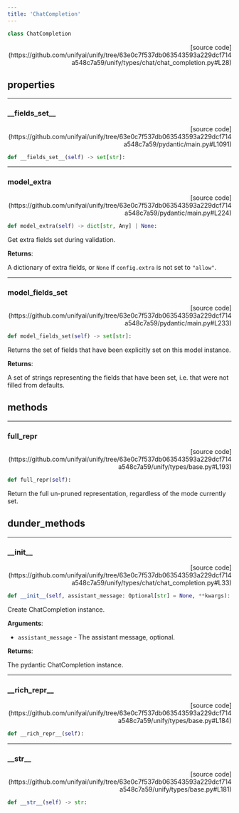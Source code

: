 ```yaml
---
title: 'ChatCompletion'
---
```


```python
class ChatCompletion
```

<p align="right">[source code](https://github.com/unifyai/unify/tree/63e0c7f537db063543593a229dcf714a548c7a59/unify/types/chat/chat_completion.py#L28)</p>



## properties

---

### \_\_fields\_set\_\_

<p align="right">[source code](https://github.com/unifyai/unify/tree/63e0c7f537db063543593a229dcf714a548c7a59/pydantic/main.py#L1091)</p>

```python
def __fields_set__(self) -> set[str]:
```



---

### model\_extra

<p align="right">[source code](https://github.com/unifyai/unify/tree/63e0c7f537db063543593a229dcf714a548c7a59/pydantic/main.py#L224)</p>

```python
def model_extra(self) -> dict[str, Any] | None:
```

Get extra fields set during validation.

**Returns**:

A dictionary of extra fields, or `None` if `config.extra` is not set to `"allow"`.

---

### model\_fields\_set

<p align="right">[source code](https://github.com/unifyai/unify/tree/63e0c7f537db063543593a229dcf714a548c7a59/pydantic/main.py#L233)</p>

```python
def model_fields_set(self) -> set[str]:
```

Returns the set of fields that have been explicitly set on this model instance.

**Returns**:

A set of strings representing the fields that have been set,
i.e. that were not filled from defaults.

## methods

---

### full\_repr

<p align="right">[source code](https://github.com/unifyai/unify/tree/63e0c7f537db063543593a229dcf714a548c7a59/unify/types/base.py#L193)</p>

```python
def full_repr(self):
```

Return the full un-pruned representation, regardless of the mode currently set.

## dunder_methods

---

### \_\_init\_\_

<p align="right">[source code](https://github.com/unifyai/unify/tree/63e0c7f537db063543593a229dcf714a548c7a59/unify/types/chat/chat_completion.py#L33)</p>

```python
def __init__(self, assistant_message: Optional[str] = None, **kwargs):
```

Create ChatCompletion instance.

**Arguments**:

- `assistant_message` - The assistant message, optional.



**Returns**:

The pydantic ChatCompletion instance.

---

### \_\_rich\_repr\_\_

<p align="right">[source code](https://github.com/unifyai/unify/tree/63e0c7f537db063543593a229dcf714a548c7a59/unify/types/base.py#L184)</p>

```python
def __rich_repr__(self):
```



---

### \_\_str\_\_

<p align="right">[source code](https://github.com/unifyai/unify/tree/63e0c7f537db063543593a229dcf714a548c7a59/unify/types/base.py#L181)</p>

```python
def __str__(self) -> str:
```

